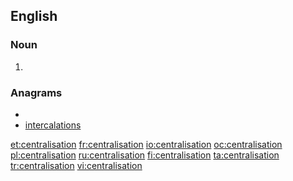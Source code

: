 ==English==
===Noun===
{{en-noun}}

# {{alternative spelling of|centralization}}

===Anagrams===
* {{alphagram|aaceiilnnorstt}}
* [[intercalations#English|intercalations]]

[[et:centralisation]]
[[fr:centralisation]]
[[io:centralisation]]
[[oc:centralisation]]
[[pl:centralisation]]
[[ru:centralisation]]
[[fi:centralisation]]
[[ta:centralisation]]
[[tr:centralisation]]
[[vi:centralisation]]
